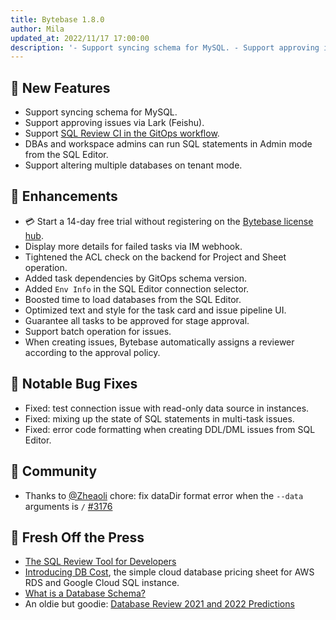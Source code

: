 ```yaml
---
title: Bytebase 1.8.0
author: Mila
updated_at: 2022/11/17 17:00:00
description: '- Support syncing schema for MySQL. - Support approving issues via Lark (Feishu). - Support SQL Review CI in the GitOps workflow. '
---
```


## 🚀 New Features

- Support syncing schema for MySQL.
- Support approving issues via Lark (Feishu).
- Support [SQL Review CI in the GitOps workflow](/sql-review/gitops-ci).
- DBAs and workspace admins can run SQL statements in Admin mode from the SQL Editor.
- Support altering multiple databases on tenant mode.

## 🎄 Enhancements

- 💳 Start a 14-day free trial without registering on the [Bytebase license hub](https://hub.bytebase.com/).
- Display more details for failed tasks via IM webhook.
- Tightened the ACL check on the backend for Project and Sheet operation.
- Added task dependencies by GitOps schema version.
- Added `Env Info` in the SQL Editor connection selector.
- Boosted time to load databases from the SQL Editor.
- Optimized text and style for the task card and issue pipeline UI.
- Guarantee all tasks to be approved for stage approval.
- Support batch operation for issues.
- When creating issues, Bytebase automatically assigns a reviewer according to the approval policy.

## 🐞 Notable Bug Fixes

- Fixed: test connection issue with read-only data source in instances.
- Fixed: mixing up the state of SQL statements in multi-task issues.
- Fixed: error code formatting when creating DDL/DML issues from SQL Editor.

## 🎠 Community

- Thanks to [@Zheaoli](https://github.com/Zheaoli) chore: fix dataDir format error when the `--data` arguments is `/` [#3176](https://github.com/bytebase/bytebase/pull/3176)

## 📰 Fresh Off the Press

- [The SQL Review Tool for Developers](/blog/sql-review-tool-for-devs)
- [Introducing DB Cost](/blog/introducing-dbcost), the simple cloud database pricing sheet for AWS RDS and Google Cloud SQL instance.
- [What is a Database Schema?](/blog/what-is-database-schema)
- An oldie but goodie: [Database Review 2021 and 2022 Predictions](/blog/database-review-2021)

<IncludeBlock url="/docs/get-started/install/install-upgrade"></IncludeBlock>
